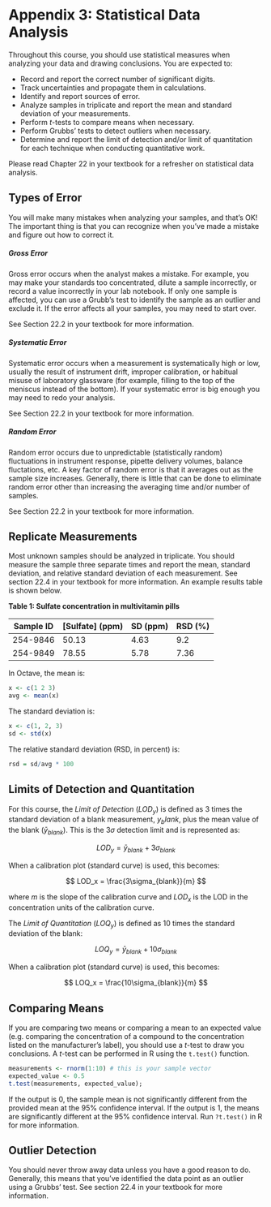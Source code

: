 # Appendix 3: Statistical Data Analysis {-}

Throughout this course, you should use statistical measures when analyzing your data and drawing conclusions.  You are expected to:

- Record and report the correct number of significant digits.
- Track uncertainties and propagate them in calculations.
- Identify and report sources of error.
- Analyze samples in triplicate and report the mean and standard deviation of your measurements.
- Perform *t*-tests to compare means when necessary.
- Perform Grubbs' tests to detect outliers when necessary.
- Determine and report the limit of detection and/or limit of quantitation for each technique when conducting quantitative work.

Please read Chapter 22 in your textbook for a refresher on statistical data analysis.

## Types of Error {-}

You will make many mistakes when analyzing your samples, and that's OK!  The important thing is that you can recognize when you've made a mistake and figure out how to correct it.

##### **Gross Error** {-}

Gross error occurs when the analyst makes a mistake.  For example, you may make your standards too concentrated, dilute a sample incorrectly, or record a value incorrectly in your lab notebook.  If only one sample is affected, you can use a Grubb's test to identify the sample as an outlier and exclude it.  If the error affects all your samples, you may need to start over.

See Section 22.2 in your textbook for more information.

##### **Systematic Error** {-}

Systematic error occurs when a measurement is systematically high or low, usually the result of instrument drift, improper calibration, or habitual misuse of laboratory glassware (for example, filling to the top of the meniscus instead of the bottom).  If your systematic error is big enough you may need to redo your analysis.

See Section 22.2 in your textbook for more information.

##### **Random Error** {-}

Random error occurs due to unpredictable (statistically random) fluctuations in instrument response, pipette delivery volumes, balance fluctations, etc.  A key factor of random error is that it averages out as the sample size increases.  Generally, there is little that can be done to eliminate random error other than increasing the averaging time and/or number of samples.

See Section 22.2 in your textbook for more information.

## Replicate Measurements {-}

Most unknown samples should be analyzed in triplicate.  You should measure the sample three separate times and report the mean, standard deviation, and relative standard deviation of each measurement.  See section 22.4 in your textbook for more information.  An example results table is shown below.

**Table 1: Sulfate concentration in multivitamin pills**  

| Sample ID | [Sulfate] (ppm) | SD (ppm) | RSD (%) |
| --------- | --------------- | -------- | ------- |
| 254-9846  | 50.13           | 4.63     | 9.2     |
| 254-9849  | 78.55           | 5.78     | 7.36    |

In Octave, the mean is:

```r
x <- c(1 2 3)
avg <- mean(x)
```

The standard deviation is:

```r
x <- c(1, 2, 3)
sd <- std(x)
```

The relative standard deviation (RSD, in percent) is:

```r
rsd = sd/avg * 100
```

## Limits of Detection and Quantitation {-}

For this course, the *Limit of Detection* ($LOD_y$) is defined as 3 times the standard deviation of a blank measurement, $y_blank$, plus the mean value of the blank ($\bar{y}_{blank}$).  This is the 3$\sigma$ detection limit and is represented as:

$$
LOD_y = \bar{y}_{blank} + 3\sigma_{blank}
$$

When a calibration plot (standard curve) is used, this becomes:

$$
LOD_x = \frac{3\sigma_{blank}}{m}
$$

\noindent where $m$ is the slope of the calibration curve and $LOD_x$ is the LOD in the concentration units of the calibration curve.

The *Limit of Quantitation* ($LOQ_y$) is defined as 10 times the standard deviation of the blank:

$$
LOQ_y = \bar{y}_{blank} + 10\sigma_{blank}
$$

When a calibration plot (standard curve) is used, this becomes:

$$
LOQ_x = \frac{10\sigma_{blank}}{m}
$$

## Comparing Means {-}

If you are comparing two means or comparing a mean to an expected value (e.g. comparing the concentration of a compound to the concentration listed on the manufacturer's label), you should use a *t*-test to draw you conclusions.  A *t*-test can be performed in R using the `t.test()` function.

```r
measurements <- rnorm(1:10) # this is your sample vector
expected_value <- 0.5
t.test(measurements, expected_value);
```

If the output is 0, the sample mean is not significantly different from the provided mean at the 95% confidence interval.  If the output is 1, the means are significantly different at the 95% confidence interval.  Run `?t.test()` in R for more information.

## Outlier Detection {-}

You should never throw away data unless you have a good reason to do.  Generally, this means that you've identified the data point as an outlier using a Grubbs' test.  See section 22.4 in your textbook for more information.
